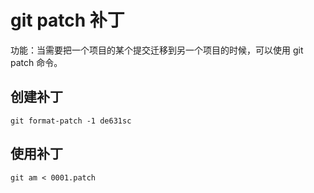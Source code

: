 # git patch 补丁

功能：当需要把一个项目的某个提交迁移到另一个项目的时候，可以使用 git patch 命令。

## 创建补丁
```shell
git format-patch -1 de631sc
```
## 使用补丁
```shell
git am < 0001.patch
```



